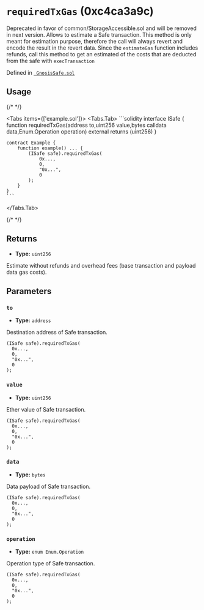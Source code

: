 

<LegacyCallout />

# `requiredTxGas` (0xc4ca3a9c)



Deprecated in favor of common/StorageAccessible.sol and will be removed in next version.
Allows to estimate a Safe transaction.
This method is only meant for estimation purpose, therefore the call will always revert and encode the result in the revert data.
Since the `estimateGas` function includes refunds, call this method to get an estimated of the costs that are deducted from the safe with `execTransaction`




Defined in [` GnosisSafe.sol`](https://github.com/safe-global/safe-smart-account/tree/v1.3.0/contracts/GnosisSafe.sol#L315)


## Usage

{/* <!-- vale off --> */}

<Tabs items={['example.sol']}>
  <Tabs.Tab>
    ```solidity
    interface ISafe {
        function requiredTxGas(address to,uint256 value,bytes calldata data,Enum.Operation operation) external returns (uint256)
    }

    contract Example {
        function example() ... {
            (ISafe safe).requiredTxGas(
                0x...,
                0,
                "0x...",
                0
            );
        }
    }
    ```
  </Tabs.Tab>
</Tabs>

{/* <!-- vale on --> */}

## Returns



  - **Type:** `uint256`

  Estimate without refunds and overhead fees (base transaction and payload data gas costs).




## Parameters

### `to`

  - **Type:** `address`

  Destination address of Safe transaction.

  ```solidity focus=2
  (ISafe safe).requiredTxGas(
    0x...,
    0,
    "0x...",
    0
  );
  ```


### `value`

  - **Type:** `uint256`

  Ether value of Safe transaction.

  ```solidity focus=3
  (ISafe safe).requiredTxGas(
    0x...,
    0,
    "0x...",
    0
  );
  ```


### `data`

  - **Type:** `bytes`

  Data payload of Safe transaction.

  ```solidity focus=4
  (ISafe safe).requiredTxGas(
    0x...,
    0,
    "0x...",
    0
  );
  ```


### `operation`

  - **Type:** `enum Enum.Operation`

  Operation type of Safe transaction.

  ```solidity focus=5
  (ISafe safe).requiredTxGas(
    0x...,
    0,
    "0x...",
    0
  );
  ```





